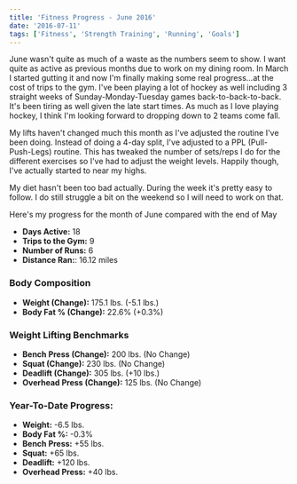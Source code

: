 ```yaml
---
title: 'Fitness Progress - June 2016'
date: '2016-07-11'
tags: ['Fitness', 'Strength Training', 'Running', 'Goals']
---
```


June wasn't quite as much of a waste as the numbers seem to show. I want quite as active as previous months due to work on my dining room. In March I started gutting it and now I'm finally making some real progress...at the cost of trips to the gym. I've been playing a lot of hockey as well including 3 straight weeks of Sunday-Monday-Tuesday games back-to-back-to-back. It's been tiring as well given the late start times. As much as I love playing hockey, I think I'm looking forward to dropping down to 2 teams come fall.

My lifts haven't changed much this month as I've adjusted the routine I've been doing. Instead of doing a 4-day split, I've adjusted to a PPL (Pull-Push-Legs) routine. This has tweaked the number of sets/reps I do for the different exercises so I've had to adjust the weight levels. Happily though, I've actually started to near my highs.

My diet hasn't been too bad actually. During the week it's pretty easy to follow. I do still struggle a bit on the weekend so I will need to work on that.

Here's my progress for the month of June compared with the end of May

-   **Days Active:** 18
-   **Trips to the Gym:** 9
-   **Number of Runs:** 6
-   **Distance Ran:**: 16.12 miles

### Body Composition

-   **Weight (Change):** 175.1 lbs. (-5.1 lbs.)
-   **Body Fat % (Change):** 22.6% (+0.3%)

### Weight Lifting Benchmarks

-   **Bench Press (Change):** 200 lbs. (No Change)
-   **Squat (Change):** 230 lbs. (No Change)
-   **Deadlift (Change):** 305 lbs. (+10 lbs.)
-   **Overhead Press (Change):** 125 lbs. (No Change)

### Year-To-Date Progress:

-   **Weight:** -6.5 lbs.
-   **Body Fat %:** -0.3%
-   **Bench Press:** +55 lbs.
-   **Squat:** +65 lbs.
-   **Deadlift:** +120 lbs.
-   **Overhead Press:** +40 lbs.
